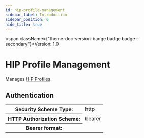 ```yaml
---
id: hip-profile-management
sidebar_label: Introduction
sidebar_position: 0
hide_title: true
---
```



<span className={"theme-doc-version-badge badge badge--secondary"}>Version: 1.0</span>

# HIP Profile Management



Manages [HIP Profiles](https://docs.paloaltonetworks.com/network-security/security-policy/objects/hip-profiles).


<div style={{"marginBottom":"2rem"}}><h2 id={"authentication"} style={{"marginBottom":"1rem"}}>Authentication</h2><Tabs><TabItem label={"Bearer"} value={"Bearer"}><div><table><tbody><tr><th>Security Scheme Type:</th><td>http</td></tr><tr><th>HTTP Authorization Scheme:</th><td>bearer</td></tr><tr><th>Bearer format:</th><td></td></tr></tbody></table></div></TabItem></Tabs></div>
      